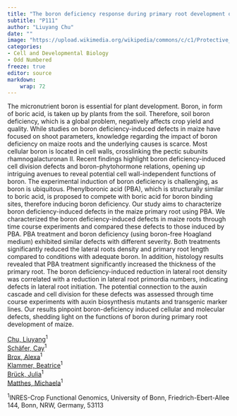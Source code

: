 ```yaml
---
title: "The boron deficiency response during primary root development of maize"
subtitle: "P111"
author: "Liuyang Chu"
date: ""
image: "https://upload.wikimedia.org/wikipedia/commons/c/c1/Protective_Coleoptile_Tip_in_Zea_Mays_Embryo_%2847691344541%29.jpg"
categories: 
- Cell and Developmental Biology
- Odd Numbered
freeze: true
editor: source
markdown: 
    wrap: 72
---
```


The micronutrient boron is essential for plant development. Boron, in form of boric acid, is taken up by plants from the soil. Therefore, soil boron deficiency, which is a global problem, negatively affects crop yield and quality. While studies on boron deficiency-induced defects in maize have focused on shoot parameters, knowledge regarding the impact of boron deficiency on maize roots and the underlying causes is scarce. Most cellular boron is located in cell walls, crosslinking the pectic subunits rhamnogalacturonan II. Recent findings highlight boron deficiency-induced cell division defects and boron-phytohormone relations, opening up intriguing avenues to reveal potential cell wall-independent functions of boron. The experimental induction of boron deficiency is challenging, as boron is ubiquitous. Phenylboronic acid (PBA), which is structurally similar to boric acid, is proposed to compete with boric acid for boron binding sites, therefore inducing boron deficiency. Our study aims to characterize boron deficiency-induced defects in the maize primary root using PBA. We characterized the boron deficiency-induced defects in maize roots through time course experiments and compared these defects to those induced by PBA. PBA treatment and boron deficiency (using boron-free Hoagland medium) exhibited similar defects with different severity. Both treatments significantly reduced the lateral roots density and primary root length compared to conditions with adequate boron. In addition, histology results revealed that PBA treatment significantly increased the thickness of the primary root. The boron deficiency-induced reduction in lateral root density was correlated with a reduction in lateral root primordia numbers, indicating defects in lateral root initiation. The potential connection to the auxin cascade and cell division for these defects was assessed through time course experiments with auxin biosynthesis mutants and transgenic marker lines. Our results pinpoint boron-deficiency induced cellular and molecular defects, shedding light on the functions of boron during primary root development of maize.

<a href='mailto:lchu@uni-bonn.de'>Chu, Liuyang</a><sup>1</sup><br><a href='mailto:s7cyscha@uni-bonn.de'>Schäfer, Cay</a><sup>1</sup><br><a href='mailto:abrox@uni-bonn.de'>Brox, Alexa</a><sup>1</sup><br><a href='mailto:s7beklam@uni-bonn.de'>Klammer, Beatrice</a><sup>1</sup><br><a href='mailto:s7jabrue@uni-bonn.de'>Brück, Julia</a><sup>1</sup><br><a href='mailto:mmatthes@uni-bonn.de'>Matthes, Michaela</a><sup>1</sup><br>

<sup>1</sup>INRES-Crop Functional Genomics, University of Bonn, Friedrich-Ebert-Allee 144, Bonn, NRW, Germany, 53113<br>